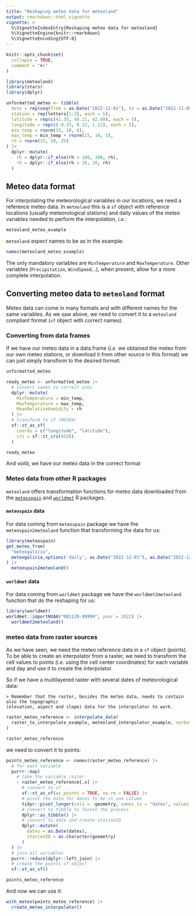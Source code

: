```yaml
---
title: "Reshaping meteo data for meteoland"
output: rmarkdown::html_vignette
vignette: >
  %\VignetteIndexEntry{Reshaping meteo data for meteoland}
  %\VignetteEngine{knitr::rmarkdown}
  %\VignetteEncoding{UTF-8}
---
```


```r
knitr::opts_chunk$set(
  collapse = TRUE,
  comment = "#>"
)
```

```r
library(meteoland)
library(stars)
library(dplyr)
```

```r
unformatted_meteo <- tibble(
  date = rep(seq(from = as.Date("2022-12-01"), to = as.Date("2022-12-05"), by = 1), 3),
  station = rep(letters[1:3], each = 5),
  latitude = rep(c(41.35, 40.11, 42.00), each = 5),
  longitude = rep(c(-0.33, 0.12, 1.12), each = 5),
  min_temp = rnorm(15, 10, 6),
  max_temp = min_temp + rnorm(15, 10, 3),
  rh = rnorm(15, 50, 25)
) |>
  dplyr::mutate(
    rh = dplyr::if_else(rh > 100, 100, rh),
    rh = dplyr::if_else(rh < 20, 20, rh)
  )
```


## Meteo data format

For interpolating the meteorological variables in our locations, we need a
reference meteo data. In `meteoland` this is a `sf` object with reference
locations (usually meteorological stations) and daily values of the meteo
variables needed to perform the interpolation, *i.e.*:

```r
meteoland_meteo_example
```

`meteoland` expect names to be as in the example:

```r
names(meteoland_meteo_example)
```

The only mandatory variables are `MinTemperature` and `MaxTemperature`. Other variables
(`Precipitation`, `WindSpeed`...), when present, allow for a more complete
interpolation.

## Converting meteo data to `meteoland` format

Meteo data can come in many formats and with different names for the same
variables. As we saw above, we need to convert it to a `meteoland` compliant
format (`sf` object with correct names).

### Converting from data frames

If we have our meteo data in a data.frame (*i.e.* we obtained the meteo from
our own meteo stations, or download it from other source in this format) we can
just simply transform to the desired format:

```r
unformatted_meteo
```

```r
ready_meteo <- unformatted_meteo |>
  # convert names to correct ones
  dplyr::mutate(
    MinTemperature = min_temp,
    MaxTemperature = max_temp,
    MeanRelativeHumidity = rh
  ) |>
  # transform to sf (WGS84)
  sf::st_as_sf(
    coords = c("longitude", "latitude"),
    crs = sf::st_crs(4326)
  )

ready_meteo
```

And *voilà*, we have our meteo data in the correct format

### Meteo data from other R packages

`meteoland` offers transformation functions for meteo data downloaded from the
[`meteospain`](https://emf-creaf.github.io/meteospain/) and
[`worldmet`](https://davidcarslaw.github.io/worldmet/) R packages.

#### `meteospain` data

For data coming from `meteospain` package we have the `meteospain2meteoland`
function that transforming the data for us:

```r
library(meteospain)
get_meteo_from(
  "meteogalicia",
  meteogalicia_options('daily', as.Date("2022-12-01"), as.Date("2022-12-05"))
) |>
  meteospain2meteoland()
```

#### `worldmet` data

For data coming from `worldmet` package we have the `worldmet2meteoland`
function that do the reshaping for us:

```r
library(worldmet)
worldmet::importNOAA("081120-99999", year = 2022) |>
  worldmet2meteoland()
```

### meteo data from raster sources

As we have seen, we need the meteo reference data in a `sf` object (points).
To be able to create an interpolator from a raster, we need to transform the cell values to points
(*i.e.* using the cell center coordinates) for each variable and day and use it to create the
interpolator.

So if we have a multilayered raster with several dates of meteorological data:

    > Remember that the raster, besides the meteo data, needs to contain also the topographic
    (elevation, aspect and slope) data for the interpolator to work.

```r
raster_meteo_reference <- interpolate_data(
  raster_to_interpolate_example, meteoland_interpolator_example, verbose = FALSE
)
```

```r
raster_meteo_reference
```

we need to convert it to points:

```r
points_meteo_reference <- names(raster_meteo_reference) |>
  # for each variable
  purrr::map(
    # take the variable raster
    ~ raster_meteo_reference[.x] |>
      # convert to sf
      sf::st_as_sf(as_points = TRUE, na.rm = FALSE) |>
      # pivot the data for dates to be in one column
      tidyr::pivot_longer(cols = -geometry, names_to = "dates", values_to = .x) |>
      # convert to tibble to fasten the process
      dplyr::as_tibble() |>
      # convert to date and create stationID
      dplyr::mutate(
        dates = as.Date(dates),
        stationID = as.character(geometry)
      )
  ) |>
  # join all variables
  purrr::reduce(dplyr::left_join) |>
  # create the points sf object
  sf::st_as_sf()

points_meteo_reference
```

And now we can use it:

```r
with_meteo(points_meteo_reference) |>
  create_meteo_interpolator()
```
